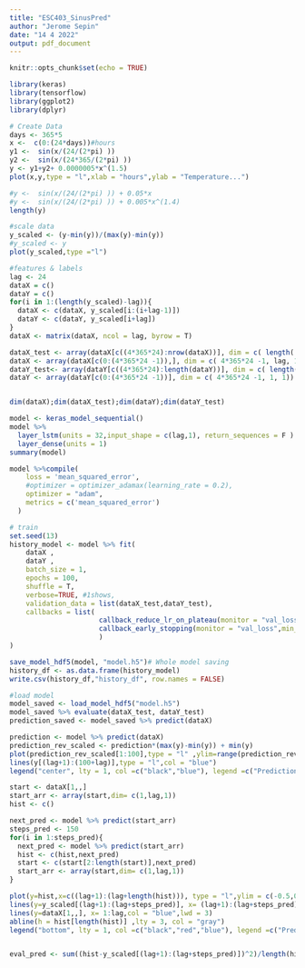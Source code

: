 ```yaml
---
title: "ESC403_SinusPred"
author: "Jerome Sepin"
date: "14 4 2022"
output: pdf_document
---
```


```r
knitr::opts_chunk$set(echo = TRUE)
```



```r
library(keras)
library(tensorflow)
library(ggplot2)
library(dplyr)
```



```r
# Create Data
days <- 365*5
x <-  c(0:(24*days))#hours
y1 <-  sin(x/(24/(2*pi) ))
y2 <-  sin(x/(24*365/(2*pi) ))
y <- y1+y2+ 0.0000005*x^(1.5)
plot(x,y,type = "l",xlab = "hours",ylab = "Temperature...")

#y <-  sin(x/(24/(2*pi) )) + 0.05*x
#y <-  sin(x/(24/(2*pi) )) + 0.005*x^(1.4)
length(y)
```



```r
#scale data
y_scaled <- (y-min(y))/(max(y)-min(y))
#y_scaled <- y
plot(y_scaled,type ="l")
```


```r
#features & labels
lag <- 24
dataX = c()
dataY = c()
for(i in 1:(length(y_scaled)-lag)){
  dataX <- c(dataX, y_scaled[i:(i+lag-1)])
  dataY <- c(dataY, y_scaled[i+lag])
}
dataX <- matrix(dataX, ncol = lag, byrow = T)

dataX_test <- array(dataX[c((4*365*24):nrow(dataX))], dim = c( length( c((4*365*24):nrow(dataX)) ), lag, 1))
dataX <- array(dataX[c(0:(4*365*24 -1)),], dim = c( 4*365*24 -1, lag, 1))
dataY_test<- array(dataY[c((4*365*24):length(dataY))], dim = c( length( c((4*365*24):length(dataY)) ), 1, 1))
dataY <- array(dataY[c(0:(4*365*24 -1))], dim = c( 4*365*24 -1, 1, 1))


dim(dataX);dim(dataX_test);dim(dataY);dim(dataY_test)
```


```r
model <- keras_model_sequential()
model %>%
  layer_lstm(units = 32,input_shape = c(lag,1), return_sequences = F ) %>% 
  layer_dense(units = 1)
summary(model)
```


```r
model %>%compile(
    loss = 'mean_squared_error',
    #optimizer = optimizer_adamax(learning_rate = 0.2),
    optimizer = "adam",
    metrics = c('mean_squared_error')
  )
```


```r
# train
set.seed(13)
history_model <- model %>% fit( 
    dataX ,
    dataY ,
    batch_size = 1, 
    epochs = 100, 
    shuffle = T,
    verbose=TRUE, #1shows,
    validation_data = list(dataX_test,dataY_test),
    callbacks = list(
                      callback_reduce_lr_on_plateau(monitor = "val_loss", factor = 0.1,patience = 10),
                      callback_early_stopping(monitor = "val_loss",min_delta = 0,patience = 30)
                      )
)
```

```r
save_model_hdf5(model, "model.h5")# Whole model saving
history_df <- as.data.frame(history_model)
write.csv(history_df,"history_df", row.names = FALSE)

#load model
model_saved <- load_model_hdf5("model.h5")
model_saved %>% evaluate(dataX_test, dataY_test)
prediction_saved <- model_saved %>% predict(dataX)
```


```r
prediction <- model %>% predict(dataX)
prediction_rev_scaled <- prediction*(max(y)-min(y)) + min(y)
plot(prediction_rev_scaled[1:100],type = "l" ,ylim=range(prediction_rev_scaled[1:100], y[(lag+1):(100+lag)]))
lines(y[(lag+1):(100+lag)],type = "l",col = "blue")
legend("center", lty = 1, col =c("black","blue"), legend =c("Prediction", "True"))
```

```r
start <- dataX[1,,]
start_arr <- array(start,dim= c(1,lag,1))
hist <- c()

next_pred <- model %>% predict(start_arr)
steps_pred <- 150
for(i in 1:steps_pred){
  next_pred <- model %>% predict(start_arr)
  hist <- c(hist,next_pred)
  start <- c(start[2:length(start)],next_pred)
  start_arr <- array(start,dim= c(1,lag,1))
}

plot(y=hist,x=c((lag+1):(lag+length(hist))), type = "l",ylim = c(-0.5,0.5), xlim = c(1,(lag+steps_pred)))
lines(y=y_scaled[(lag+1):(lag+steps_pred)], x= (lag+1):(lag+steps_pred),col = "red")
lines(y=dataX[1,,], x= 1:lag,col = "blue",lwd = 3)
abline(h = hist[length(hist)] ,lty = 3, col = "gray")
legend("bottom", lty = 1, col =c("black","red","blue"), legend =c("Prediction", "True","Start"))


eval_pred <- sum((hist-y_scaled[(lag+1):(lag+steps_pred)])^2)/length(hist)
```


```r

```



